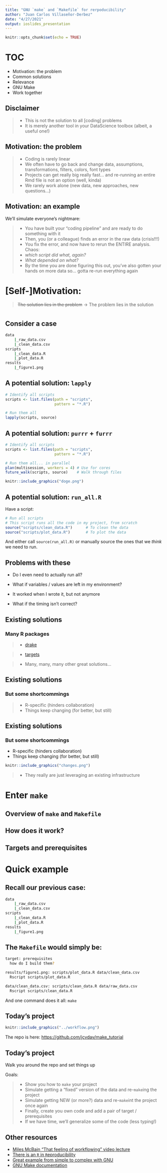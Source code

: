 ```yaml
---
title: "GNU `make` and `Makefile` for rerpoducibility"
author: "Juan Carlos Villaseñor-Derbez"
date: "4/27/2021"
output: ioslides_presentation
---
```


```r
knitr::opts_chunk$set(echo = TRUE)
```

# TOC

- Motivation: the problem
- Common solutions
- Relevance
- GNU Make
- Work together

## Disclaimer

>- This is not the solution to all [coding] problems
>- It is merely another tool in your DataScience toolbox (albeit, a useful one!)

## Motivation: the problem

>- Coding is rarely linear
>- We often have to go back and change data, assumptions, transformations, filters, colors, font types
>- Projects can get really big really fast... and re-running an entire Rmd file is not an option (well, kinda)
>- We rarely work alone (new data, new approaches, new questions...)

## Motivation: an example

We'll simulate everyone's nightmare:

>- You have built your "coding pipeline" and are ready to do something with it
>- Then, you (or a colleague) finds an error in the raw data (crisis!!!)
>- You fix the error, and now have to rerun the ENTIRE analysis. Chaos:
  >- _which script did what, again?_
  >- _What depended on what?_
>- By the time you are done figuring this out, you've also gotten your hands on more data so... gotta re-run everything again

# [Self-]Motivation:

> ~~The solution lies in the problem~~ -> The problem lies in the solution

# {data-background="motivation.png"}

## Consider a case

```bash
data
    |_raw_data.csv
    |_clean_data.csv
scripts
    |_clean_data.R
    |_plot_data.R
results
    |_figure1.png
```

## A potential solution: `lapply`

```r
# Identify all scripts
scripts <- list.files(path = "scripts",
                      pattern = "*.R")

# Run them all
lapply(scripts, source)
```


## A potential solution: `purrr` + `furrr`

```r
# Identify all scripts
scripts <- list.files(path = "scripts",
                      pattern = "*.R")

# Run them all... in parallel
plan(multisession, workers = 4) # Use for cores
future_walk(scripts, source)    # Walk through files
```

```r
knitr::include_graphics("doge.png")
```

## A potential solution: `run_all.R`

Have a script:

```r
# Run all scripts
# This script runs all the code in my project, from scratch
source("scripts/clean_data.R")      # To clean the data
source("scripts/plot_data.R")       # To plot the data
```

And either call `source(run_all.R)` or manually source the ones that we *think* we need to run.

## Problems with these

- Do I even need to actually run all?

- What if variables / values are left in my environment?

- It worked when I wrote it, but not anymore

- What if the timing isn't correct?

## Existing solutions

### Many R packages

>- [drake](https://books.ropensci.org/drake/)

>- [targets](https://docs.ropensci.org/targets/)

>- Many, many, many other great solutions...

## Existing solutions

### But some shortcommings

>- R-specific (hinders collaboration)
>- Things keep changing (for better, but still)

## Existing solutions

### But some shortcommings

- R-specific (hinders collaboration)
- Things keep changing (for better, but still)

```r
knitr::include_graphics("changes.png")
```

>- They really are just leveraging an existing infrastructure

# Enter `make`

## Overview of `make` and `Makefile`

## How does it work?

## Targets and prerequisites

# Quick example

## Recall our previous case:

```bash
data
    |_raw_data.csv
    |_clean_data.csv
scripts
    |_clean_data.R
    |_plot_data.R
results
    |_figure1.png
```

## The `Makefile` would simply be:

```bash
target: prerequisites
  how do I build them?

results/figure1.png: scripts/plot_data.R data/clean_data.csv
  Rscript scripts/plot_data.R

data/clean_data.csv: scripts/clean_data.R data/raw_data.csv
  Rscript scripts/clean_data.R
```

And one command does it all: `make`


## Today's project

```r
knitr::include_graphics("../workflow.png")
```

The repo is here: [https://github.com/jcvdav/make_tutorial](https://github.com/jcvdav/make_tutorial)

## Today's project

Walk you around the repo and set things up

Goals:

>- Show you how to `make` your project
- Simulate getting a "fixed" version of the data and re-`make`ing the project
- Simulate getting NEW (or more?) data and re-`make`int the project once again
- Finally, create you own code and add a pair of target / prerequisites
- If we have time, we'll generalize some of the code (less typing!)

## Other resources

- [Miles McBain "That feeling of workflowing" video lecture](https://youtu.be/jU1Zv21GvT4)
- [There is an `R` in `R`eproducibility](https://towardsdatascience.com/there-is-an-r-in-reproducibility-b9120712742f)
- [Great example from simple to complex with GNU](https://kbroman.org/minimal_make/)
- [GNU Make documentation](https://www.gnu.org/software/make/)
























